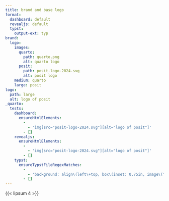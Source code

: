 ```yaml
---
title: brand and base logo
format:
  dashboard: default
  revealjs: default
  typst:
    output-ext: typ
brand:
  logo:
    images:
      quarto:
        path: quarto.png
        alt: quarto logo
      posit:
        path: posit-logo-2024.svg
        alt: posit logo
    medium: quarto
    large: posit
logo:
  path: large
  alt: logo of posit
_quarto:
  tests:
    dashboard:
      ensureHtmlElements:
        -
          - 'img[src="posit-logo-2024.svg"][alt="logo of posit"]'
        - []
    revealjs:
      ensureHtmlElements:
        -
          - 'img[src="posit-logo-2024.svg"][alt="logo of posit"]'
        - []
    typst:
      ensureTypstFileRegexMatches:
        -
          - 'background: align\(left\+top, box\(inset: 0.75in, image\("posit-logo-2024.svg", width: 1\.5in, alt: "logo of posit"\)\)'
        - []
---
```


{{< lipsum 4 >}}